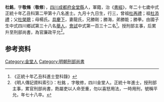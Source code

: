 {{Otheruses|other=名为杜敬修的其他人物|杜敬修}}
{{明清人物信息框
| 姓名 = 杜銘
| 原名 =
| 圖片名稱= 
| 圖片大小 =
| 圖片說明 = 
| 最高職務 =
| 國家 = 大明 
| 爵位 =
| 籍貫 = [[四川|四川]][[成都府|成都府]][[金堂縣|金堂縣]]
| 族裔 = 
| 旗籍 = 
| 字號 = 
| 諡號 =
| 出生日期 = 九月十九日
| 出生地點 =
| 逝世日期 = 
| 逝世地點 =
| 墓葬 =
| 配偶 = 龍氏
| 親屬 = 曾祖[[杜再禮|杜再禮]]，祖[[杜添禮|杜添禮]]，父[[杜榮聰|杜榮聰]]，母楊氏
| 出身 =
* 正統十年乙丑科進士
| 經歷 =
| 著作 =  
*
*
*
}}
'''杜銘'''{{BD|1419年||1478年||}}，字'''敬脩'''（'''敬修'''），[[四川|四川]][[成都府|成都府]][[金堂縣|金堂縣]]人，軍籍，治《[[書經|書經]]》，年二十七歲中式正統十年乙丑科第二甲第十八名進士。九月十九日生，行三，曾祖[[杜再禮|杜再禮]]；祖[[杜添禮|杜添禮]]；父[[杜榮聰|杜榮聰]]；母楊氏。[[具慶下|具慶下]]，妻龍氏，兄勝剛；勝海，弟勝能；勝拳。由國子生中式四川鄉試第三十八名[[舉人|舉人]]，[[會試|會試]]中式第一百三十二名<ref>《正統十年乙丑科進士登科錄》</ref>。授刑部主事，后累升至刑部尚書，為官廉政平允<ref>《明人傳記資料索引》：杜銘 ，字敬修，四川金堂人。正統十年進士，授刑部主事，累官刑部尚書，飭屬吏以人命至重，勿以喜怒用法，一時用刑，號稱平允，年七十八卒。</ref>。

== 参考资料 ==
{{reflist}}

{{正統十年乙丑科殿试金榜}}

{{Authority control}}

{{DEFAULTSORT:}}
[[Category:金堂人|Category:金堂人]]
[[Category:明朝刑部尚書|Category:明朝刑部尚書]]


{{明朝人物小作品}}